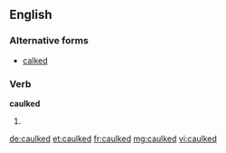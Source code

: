 ==English==

===Alternative forms===
*[[calked]]

===Verb===
'''caulked'''

#{{past of|[[caulk]]}}

[[de:caulked]]
[[et:caulked]]
[[fr:caulked]]
[[mg:caulked]]
[[vi:caulked]]